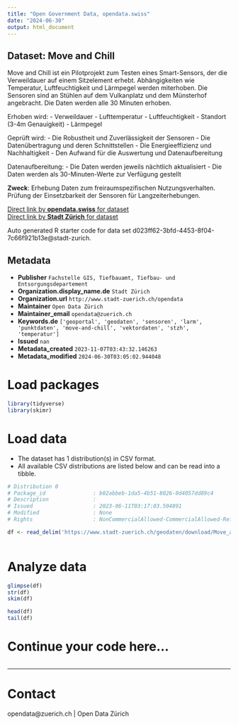 ```yaml
---
title: "Open Government Data, opendata.swiss"
date: "2024-06-30"
output: html_document
---
```


## Dataset: Move and Chill

Move and Chill ist ein Pilotprojekt zum Testen eines Smart-Sensors, der die Verweildauer auf einem Sitzelement erhebt. Abhängigkeiten wie Temperatur, Luftfeuchtigkeit und Lärmpegel werden miterhoben. Die Sensoren sind an Stühlen auf dem Vulkanplatz und dem Münsterhof angebracht. Die Daten werden alle 30 Minuten erhoben.

Erhoben wird:
- Verweildauer
- Lufttemperatur
- Luftfeuchtigkeit
- Standort (3-4m Genauigkeit)
- Lärmpegel

Geprüft wird:
- Die Robustheit und Zuverlässigkeit der Sensoren
- Die Datenübertragung und deren Schnittstellen
- Die Energieeffizienz und Nachhaltigkeit
- Den Aufwand für die Auswertung und Datenaufbereitung

Datenaufbereitung:
- Die Daten werden jeweils nächtlich aktualisiert
- Die Daten werden als 30-Minuten-Werte zur Verfügung gestellt

**Zweck**: Erhebung Daten zum freiraumspezifischen Nutzungsverhalten. Prüfung der Einsetzbarkeit der Sensoren für Langzeiterhebungen.

[Direct link by **opendata.swiss** for dataset](https://opendata.swiss/de/dataset/move-and-chill)<br>
[Direct link by **Stadt Zürich** for dataset](https://data.stadt-zuerich.ch/dataset/geo_move_and_chill)

Auto generated R starter code for data set d023ff62-3bfd-4453-8f04-7c66f921b13e@stadt-zurich.

## Metadata

- **Publisher** `Fachstelle GIS, Tiefbauamt, Tiefbau- und Entsorgungsdepartement`
- **Organization.display_name.de** `Stadt Zürich`
- **Organization.url** `http://www.stadt-zuerich.ch/opendata`
- **Maintainer** `Open Data Zürich`
- **Maintainer_email** `opendata@zuerich.ch`
- **Keywords.de** `['geoportal', 'geodaten', 'sensoren', 'larm', 'punktdaten', 'move-and-chill', 'vektordaten', 'stzh', 'temperatur']`
- **Issued** `nan`
- **Metadata_created** `2023-11-07T03:43:32.146263`
- **Metadata_modified** `2024-06-30T03:05:02.944048`


# Load packages

```r

library(tidyverse)
library(skimr)

```

# Load data

-   The dataset has 1 distribution(s) in CSV format.
-   All available CSV distributions are listed below and can be read into a tibble.

```r

# Distribution 0
# Package_id               : b02abbeb-1da5-4b51-8026-0d4057dd89c4
# Description              : 
# Issued                   : 2023-06-11T03:17:03.504891
# Modified                 : None
# Rights                   : NonCommercialAllowed-CommercialAllowed-ReferenceNotRequired

df <- read_delim('https://www.stadt-zuerich.ch/geodaten/download/Move_and_Chill?format=10008')



```

# Analyze data

```r

glimpse(df)
str(df)
skim(df)

head(df)
tail(df)

```

# Continue your code here...

```r

```

------------------------------------------------------------------------

# Contact

opendata@zuerich.ch | Open Data Zürich
